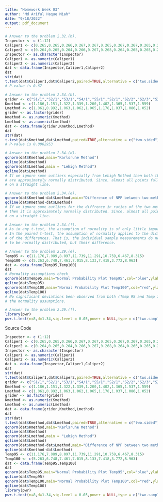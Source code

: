 ```yaml
---
title: "Homework Week 03"
author: "Md Ariful Haque Miah"
date: "9/18/2022"
output: pdf_document
---
```

```r
# Answer to the problem 2.32.(b).
Inspector <- c (1:12)
Caliper1 <- c(0.265,0.265,0.266,0.267,0.267,0.265,0.267,0.267,0.265,0.268,0.268,0.265)
Caliper2 <- c(0.264,0.265,0.264,0.266,0.267,0.268,0.264,0.265,0.265,0.267,0.268,0.269)
Inspector <- as.character(Inspector)
Caliper1 <- as.numeric(Caliper1)
Caliper2 <- as.numeric(Caliper2)
dat <- data.frame(Inspector,Caliper1,Caliper2)
dat
str(dat)
t.test(dat$Caliper1,dat$Caliper2,paired=TRUE,alternative = c("two.sided"))
# P-value is 0.67

# Answer to the problem 2.34.(b).
grider <- c("S1/1","S2/1","S3/1","S4/1","S5/1","S2/1","S2/2","S2/3","S2/4")
Kmethod <- c(1.186,1.151,1.322,1.339,1.200,1.402,1.365,1.537,1.559)
Lmethod <- c(1.061,0.992,1.063,1.062,1.065,1.178,1.037,1.086,1.052)
grider <- as.factor(grider)
Kmethod <- as.numeric(Kmethod)
Lmethod <- as.numeric(Lmethod)
dat <- data.frame(grider,Kmethod,Lmethod)
dat
str(dat)
t.test(dat$Kmethod,dat$Lmethod,paired=TRUE,alternative = c("two.sided"))
# P-value is 0.0002953

# Answer to the problem 2.34.(d).
qqnorm(dat$Kmethod,main="Karlsruhe Method")
qqline(dat$Kmethod)
qqnorm(dat$Lmethod,main = "Lehigh Method")
qqline(dat$Lmethod)
# If we ignore some outliers especially from Lehigh Method then both the sample's
# are approximately normally distributed. Since, almost all points fall 
# on a straight line.

# Answer to the problem 2.34.(e).
qqnorm(dat$Kmethod-dat$Lmethod,main="Difference of NPP between two methods")
qqline(dat$Kmethod-dat$Lmethod)
# If we ignore some outliers for the diffrence in ratios of the two method's
# then it is approximately normally distributed. Since, almost all points fall 
# on a straight line.

# Answer to the problem 2.34.(f).
# As in any t-test, the assumption of normality is of only little importance. 
# In the paired t-test, the assumption of normality applies to the distribution 
# of the differences. That is, the individual sample measurements do not have 
# to be normally distributed, but their difference.

# Answer to the problem 2.29.(e).
Temp95 <- c(11.176,7.089,8.097,11.739,11.291,10.759,6.467,8.315)
Temp100 <- c(5.263,6.748,7.461,7.015,8.133,7.418,3.772,8.963)
dat <- data.frame(Temp95,Temp100)
dat
# Normality assumptions check
qqnorm(dat$Temp95,main="Normal Probability Plot Temp95",col="blue",ylab="95 degree celcius")
qqline(dat$Temp95)
qqnorm(dat$Temp100,main="Normal Probability Plot Temp100",col="red",ylab="100 degree celcius")
qqline(dat$Temp100)
# No significant deviations been observed from both (Temp 95 and Temp 100) of the 
# the normality assumptions.

# Answer to the problem 2.29.(f).
library(pwr)
pwr.t.test(n=8,d=1.34,sig.level = 0.05,power = NULL,type = c("two.sample"), alternative = c("two.sided"))
```
Source Code
```r
Inspector <- c (1:12)
Caliper1 <- c(0.265,0.265,0.266,0.267,0.267,0.265,0.267,0.267,0.265,0.268,0.268,0.265)
Caliper2 <- c(0.264,0.265,0.264,0.266,0.267,0.268,0.264,0.265,0.265,0.267,0.268,0.269)
Inspector <- as.character(Inspector)
Caliper1 <- as.numeric(Caliper1)
Caliper2 <- as.numeric(Caliper2)
dat <- data.frame(Inspector,Caliper1,Caliper2)
dat
str(dat)
t.test(dat$Caliper1,dat$Caliper2,paired=TRUE,alternative = c("two.sided"))
grider <- c("S1/1","S2/1","S3/1","S4/1","S5/1","S2/1","S2/2","S2/3","S2/4")
Kmethod <- c(1.186,1.151,1.322,1.339,1.200,1.402,1.365,1.537,1.559)
Lmethod <- c(1.061,0.992,1.063,1.062,1.065,1.178,1.037,1.086,1.052)
grider <- as.factor(grider)
Kmethod <- as.numeric(Kmethod)
Lmethod <- as.numeric(Lmethod)
dat <- data.frame(grider,Kmethod,Lmethod)
dat
str(dat)
t.test(dat$Kmethod,dat$Lmethod,paired=TRUE,alternative = c("two.sided"))
qqnorm(dat$Kmethod,main="Karlsruhe Method")
qqline(dat$Kmethod)
qqnorm(dat$Lmethod,main = "Lehigh Method")
qqline(dat$Lmethod)
qqnorm(dat$Kmethod-dat$Lmethod,main="Difference of NPP between two methods")
qqline(dat$Kmethod-dat$Lmethod)
Temp95 <- c(11.176,7.089,8.097,11.739,11.291,10.759,6.467,8.315)
Temp100 <- c(5.263,6.748,7.461,7.015,8.133,7.418,3.772,8.963)
dat <- data.frame(Temp95,Temp100)
dat
qqnorm(dat$Temp95,main="Normal Probability Plot Temp95",col="blue",ylab="95 degree celcius")
qqline(dat$Temp95)
qqnorm(dat$Temp100,main="Normal Probability Plot Temp100",col="red",ylab="100 degree celcius")
qqline(dat$Temp100)
library(pwr)
pwr.t.test(n=8,d=1.34,sig.level = 0.05,power = NULL,type = c("two.sample"), alternative = c("two.sided"))
```

